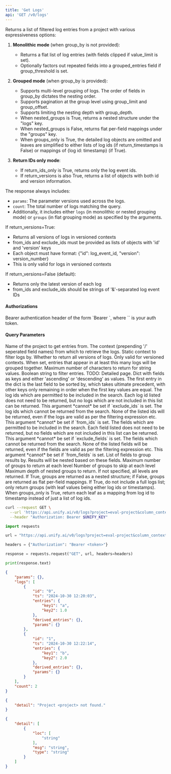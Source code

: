 ```yaml
---
title: 'Get Logs'
api: 'GET /v0/logs'
---
```

Returns a list of filtered log entries from a project with various expressiveness options:

  1. **Monolithic mode** (when group_by is not provided):
     - Returns a flat list of log entries (with fields clipped if value_limit is set).
     - Optionally factors out repeated fields into a grouped_entries field if group_threshold is set.

  2. **Grouped mode** (when group_by is provided):
     - Supports multi-level grouping of logs. The order of fields in group_by dictates the nesting order.
     - Supports pagination at the group level using group_limit and group_offset.
     - Supports limiting the nesting depth with group_depth.
     - When nested_groups is True, returns a nested structure under the "logs" key.
     - When nested_groups is False, returns flat per-field mappings under the "groups" key.
     - When groups_only is True, the detailed log objects are omitted and leaves are simplified
       to either lists of log ids (if return_timestamps is False) or mappings of {log id: timestamp} (if True).

  3. **Return IDs only mode**:
     - If return_ids_only is True, returns only the log event ids.
     - If return_versions is also True, returns a list of objects with both id and version information.

The response always includes:
  - `params`: The parameter versions used across the logs.
  - `count`: The total number of logs matching the query.
  - Additionally, it includes either `logs` (in monolithic or nested grouping mode) or `groups` (in flat grouping mode)
    as specified by the arguments.

If return_versions=True:
- Returns all versions of logs in versioned contexts
- from_ids and exclude_ids must be provided as lists of objects with 'id' and 'version' keys
- Each object must have format: {"id": log_event_id, "version": version_number}
- This is only valid for logs in versioned contexts

If return_versions=False (default):
- Returns only the latest version of each log
- from_ids and exclude_ids should be strings of '&'-separated log event IDs

#### Authorizations

<ParamField header="Authorization" type="string" required="true">
  Bearer authentication header of the form `Bearer <token>`, where `<token>` is your auth token.
</ParamField>

#### Query Parameters

<ParamField query="project" type="string" required="true">
Name of the project to get entries from.
</ParamField>

<ParamField query="column_context" type="string | null" >
The context (prepending '/' seperated field names) from which to retrieve the logs.
</ParamField>

<ParamField query="context" type="string | null" >
Static context to filter logs by.
</ParamField>

<ParamField query="return_versions" type="boolean" >
Whether to return all versions of logs. Only valid for versioned contexts.
</ParamField>

<ParamField query="group_threshold" type="integer | null" >
When set, entries that appear in at least this many logs will be grouped together.
</ParamField>

<ParamField query="value_limit" type="integer | null" >
Maximum number of characters to return for string values.
</ParamField>

<ParamField query="filter_expr" type="string | null" >
Boolean string to filter entries. TODO: Detailed page.
</ParamField>

<ParamField query="sorting" type="string | null" >
Dict with fields as keys and either 'ascending' or 'descending' as values. The first entry in the dict is the last field to be sorted by, which takes ultimate precedent, with other keys only remaining in order when the first key values are equal.
</ParamField>

<ParamField query="from_ids" type="any | null" >
The log ids which are permitted to be included in the search. Each log id listed does not need to be returned, but no logs which are not included in this list can be returned. This argument *cannot* be set if `exclude_ids` is set.
</ParamField>

<ParamField query="exclude_ids" type="any | null" >
The log ids which cannot be returned from the search. None of the listed ids will be returned, even if the logs are valid as per the filtering expression etc. This argument *cannot* be set if `from_ids` is set.
</ParamField>

<ParamField query="from_fields" type="string | null" >
The fields which are permitted to be included in the search. Each field listed does not need to be returned, but no fields which are not included in this list can be returned. This argument *cannot* be set if `exclude_fields` is set.
</ParamField>

<ParamField query="exclude_fields" type="string | null" >
The fields which cannot be returned from the search. None of the listed fields will be returned, even if the fields are valid as per the filtering expression etc. This argument *cannot* be set if `from_fields` is set.
</ParamField>

<ParamField query="limit" type="integer | null" >

</ParamField>

<ParamField query="offset" type="integer" >

</ParamField>

<ParamField query="group_by" type="array | null" >
List of fields to group results by. Results will be nested based on these fields.
</ParamField>

<ParamField query="group_limit" type="integer | null" >
Maximum number of groups to return at each level
</ParamField>

<ParamField query="group_offset" type="integer" >
Number of groups to skip at each level
</ParamField>

<ParamField query="group_depth" type="integer | null" >
Maximum depth of nested groups to return. If not specified, all levels are returned.
</ParamField>

<ParamField query="nested_groups" type="boolean"  default={True}>
If True, groups are returned as a nested structure; if False, groups are returned as flat per-field mappings.
</ParamField>

<ParamField query="groups_only" type="boolean" >
If True, do not include a full logs list; only return groups (with leaf values being either log ids or timestamps).
</ParamField>

<ParamField query="return_timestamps" type="boolean" >
When groups_only is True, return each leaf as a mapping from log id to timestamp instead of just a list of log ids.
</ParamField>

<ParamField query="return_ids_only" type="boolean" >

</ParamField>

<RequestExample>

```bash cURL
curl --request GET \
  --url 'https://api.unify.ai/v0/logs?project=eval-project&column_context=subjects/science/physics&context=training&return_versions=None&group_threshold=None&value_limit=None&filter_expr=len(output)%20>%20200%20and%20temperature%20==%200.5&sorting={'score':%20'ascending',%20'timestamp':%20'descending'}&from_ids=0&1&2&exclude_ids=0&1&2&from_fields=score&response&exclude_fields=score&response&limit=None&offset=None&group_by=['model',%20'temperature']&group_limit=None&group_offset=None&group_depth=None&nested_groups=None&groups_only=None&return_timestamps=None&return_ids_only=None' \
  --header "Authorization: Bearer $UNIFY_KEY"
```

```python Python
import requests

url = "https://api.unify.ai/v0/logs?project=eval-project&column_context=subjects/science/physics&context=training&return_versions=None&group_threshold=None&value_limit=None&filter_expr=len(output)%20>%20200%20and%20temperature%20==%200.5&sorting={'score':%20'ascending',%20'timestamp':%20'descending'}&from_ids=0&1&2&exclude_ids=0&1&2&from_fields=score&response&exclude_fields=score&response&limit=None&offset=None&group_by=['model',%20'temperature']&group_limit=None&group_offset=None&group_depth=None&nested_groups=None&groups_only=None&return_timestamps=None&return_ids_only=None"

headers = {"Authorization": "Bearer <token>"}

response = requests.request("GET", url, headers=headers)

print(response.text)
```

</RequestExample>
<ResponseExample>

```json 200
{
    "params": {},
    "logs": [
        {
            "id": "0",
            "ts": "2024-10-30 12:20:03",
            "entries": {
                "key1": "a",
                "key2": 1.0
            },
            "derived_entries": {},
            "params": {}
        },
        {
            "id": "1",
            "ts": "2024-10-30 12:22:14",
            "entries": {
                "key1": "b",
                "key2": 2.0
            },
            "derived_entries": {},
            "params": {}
        }
    ],
    "count": 2
}
```

```json 404
{
    "detail": "Project <project> not found."
}
```

```json 422
{
    "detail": [
        {
            "loc": [
                "string"
            ],
            "msg": "string",
            "type": "string"
        }
    ]
}
```

</ResponseExample>
